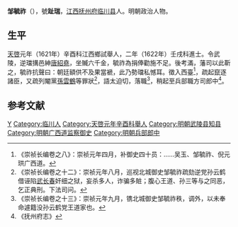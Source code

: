 '''邹毓祚'''（{{bd|？||？||}}），號'''趾瑞'''，[[江西|江西]][[抚州府|抚州府]][[临川县|临川县]]人。明朝政治人物。

==生平==
[[天啓|天啓]]元年（1621年）辛酉科江西鄉試舉人，二年（1622年）壬戌科進士。令武陵，逆璫搆邑紳[[唐紹堯|唐紹堯]]，坐贓六千金，毓祚為捐俸勸施不足。後考滿，藩司以此靳之，毓祚抗聲曰：朝廷額供不及果當褫，此乃勢璫私憾耳。徵入西臺<ref>《崇祯长编卷之八》：崇祯元年四月，补御史四十员：……吴玉、邹毓祚、倪元珙广西道。</ref>，疏起竄逐諸臣，又疏列閹黨[[孫雲鶴|孫雲鶴]]等罪狀<ref>《崇祯长编卷之十二》：崇祯元年八月，巡视北城御史邹毓祚疏劾逆党孙云鹤借诬陷[[武长春|武长春]]奸细之狱，妄杀多人，诈骗多賍；腹心王道、孙三等与之同恶，乞正典刑。下法司问。</ref>，語太迫切，落職<ref>《崇祯长编卷之十三》：崇祯元年九月，镌北城御史邹毓祚秩，调外，以未奉命遽籍没孙云鹤党王道家也。</ref>，稍起至兵部職方司郎中<ref>《抚州府志》</ref>。

==参考文献==
{{reflist}}

{{天啓二年壬戌科殿試金榜}}

{{Authority control}}

{{DEFAULTSORT:}}
[[Category:邹姓|Y]]
[[Category:临川人|Category:临川人]]
[[Category:天啓元年辛酉科舉人|Category:天啓元年辛酉科舉人]]
[[Category:明朝武陵县知县|Category:明朝武陵县知县]]
[[Category:明朝广西道监察御史|Category:明朝广西道监察御史]]
[[Category:明朝兵部郎中|Category:明朝兵部郎中]]


{{明朝官员小作品}}